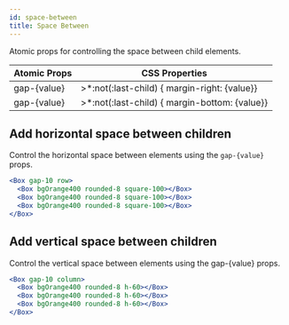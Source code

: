 ```yaml
---
id: space-between
title: Space Between
---
```


Atomic props for controlling the space between child elements.

| Atomic Props   | CSS Properties                                 |
| -------------- | ---------------------------------------------- |
| gap-{value} | >\*:not(:last-child) { margin-right: {value}}  |
| gap-{value} | >\*:not(:last-child) { margin-bottom: {value}} |

## Add horizontal space between children

Control the horizontal space between elements using the `gap-{value}` props.

```jsx live
<Box gap-10 row>
  <Box bgOrange400 rounded-8 square-100></Box>
  <Box bgOrange400 rounded-8 square-100></Box>
  <Box bgOrange400 rounded-8 square-100></Box>
</Box>
```

## Add vertical space between children

Control the vertical space between elements using the gap-{value} props.

```jsx live
<Box gap-10 column>
  <Box bgOrange400 rounded-8 h-60></Box>
  <Box bgOrange400 rounded-8 h-60></Box>
  <Box bgOrange400 rounded-8 h-60></Box>
</Box>
```

